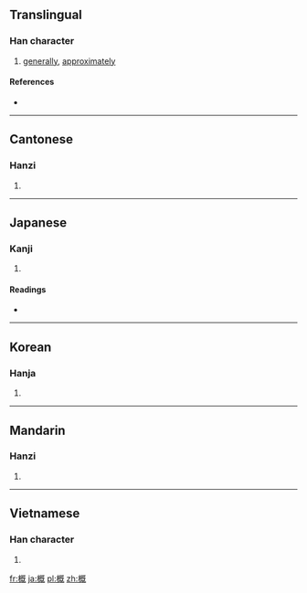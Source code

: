 {{also|槪}}
==Translingual==

===Han character===
{{Han char|rn=75|rad=木|as=09|sn=13|four=4191<sub>4</sub>|canj=木日戈山 (DAIU)}}

# [[generally]], [[approximately]]

====References====
* {{Han ref|kx=0542.191|dkj=15217|dj=0935.040|hdz=21256.080|uh=6982|ud=27010|bh=B7A7|bd=47015}}

----

==Cantonese==

===Hanzi===
{{yue-hanzi|jyut=|y=koi2, koi3}}

# {{defn|Cantonese|sort=木09}}

----

==Japanese==

===Kanji===
{{ja-kanji|grade=c|rs=木09}}

# {{defn|Japanese|sort=木09}}

====Readings====
* {{ja-readings|on=[[がい]] (gai), [[かい]] (kai)|kun=[[とかき]] (tokaki), [[おおむね]] (oomune), [[おもむき]] (omomuki)}}

----

==Korean==

===Hanja===
{{ko-hanja|hangeul=개|eumhun=|rv=gae|mr=kae|y=kay}}

# {{defn|Korean|sort=木09}}

----

==Mandarin==

===Hanzi===
{{cmn-hanzi|pin=[[gài]] ([[gai4]])|wg=kai<sup>4</sup>}}

# {{defn|Mandarin|sort=木09}}

----

==Vietnamese==

===Han character===
{{vi-hantu|[[khái]]|rs=木09}}

# {{defn|Vietnamese|sort=木09}}

[[fr:概]]
[[ja:概]]
[[pl:概]]
[[zh:概]]